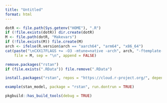 ```yaml
---
title: "Untitled"
format: html
---
```



```r
dotR <- file.path(Sys.getenv("HOME"), ".R")
if (!file.exists(dotR)) dir.create(dotR)
M <- file.path(dotR, "Makevars")
if (!file.exists(M)) file.create(M)
arch <- ifelse(R.version$arch == "aarch64", "arm64", "x86_64")
cat(paste("\nCXX17FLAGS += -O3 -mtune=native -arch", arch, "-ftemplate-depth-256"),
    file = M, sep = "\n", append = FALSE)
```

```r
remove.packages("rstan")
if (file.exists(".RData")) file.remove(".RData")
```

```r
install.packages("rstan", repos = "https://cloud.r-project.org/", dependencies = TRUE)
```

```r
example(stan_model, package = "rstan", run.dontrun = TRUE)
```



```r
pkgbuild::has_build_tools(debug = TRUE)
```

